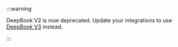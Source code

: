 :::warning 

DeepBook V2 is now deprecated. Update your integrations to use <a href="/standards/deepbook">DeepBook V3</a> instead.

:::